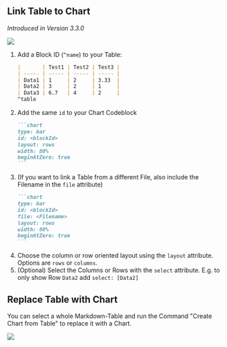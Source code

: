 ## Link Table to Chart

*Introduced in Version 3.3.0*

![](https://i.imgur.com/cOB2ZyB.gif)

1. Add a Block ID (`^name`) to your Table:
    ```md
    |       | Test1 | Test2 | Test3 |
    | ----- | ----- | ----- | ----- |
    | Data1 | 1     | 2     | 3.33  |
    | Data2 | 3     | 2     | 1     |
    | Data3 | 6.7   | 4     | 2     |
    ^table
    ```
2. Add the same `id` to your Chart Codeblock
    ````md
    ```chart
    type: bar
    id: <blockId>
    layout: rows
    width: 80%
    beginAtZero: true
    ```
    ````
3. (If you want to link a Table from a different File, also include the Filename in the `file` attribute)
    ````md
    ```chart
    type: bar
    id: <blockId>
    file: <Filename>
    layout: rows
    width: 80%
    beginAtZero: true
    ```
    ````
4. Choose the column or row oriented layout using the `layout` attribute. Options are `rows` or `columns`.
5. (Optional) Select the Columns or Rows with the `select` attribute. E.g. to only show Row `Data2` add `select: [Data2]`

## Replace Table with Chart

You can select a whole Markdown-Table and run the Command "Create Chart from Table" to replace it with a Chart.

<img src="https://media.discordapp.net/attachments/855181471643861002/897811518022909982/tabletochart.gif" referrerpolicy="no-referrer" />
